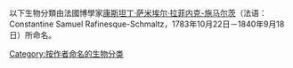 以下生物分類由法國博學家[[康斯坦丁·萨米埃尔·拉菲内克-施马尔茨|康斯坦丁·萨米埃尔·拉菲内克-施马尔茨]]（法语：Constantine Samuel Rafinesque-Schmaltz，1783年10月22日－1840年9月18日）所命名。

[[Category:按作者命名的生物分类|Category:按作者命名的生物分类]]